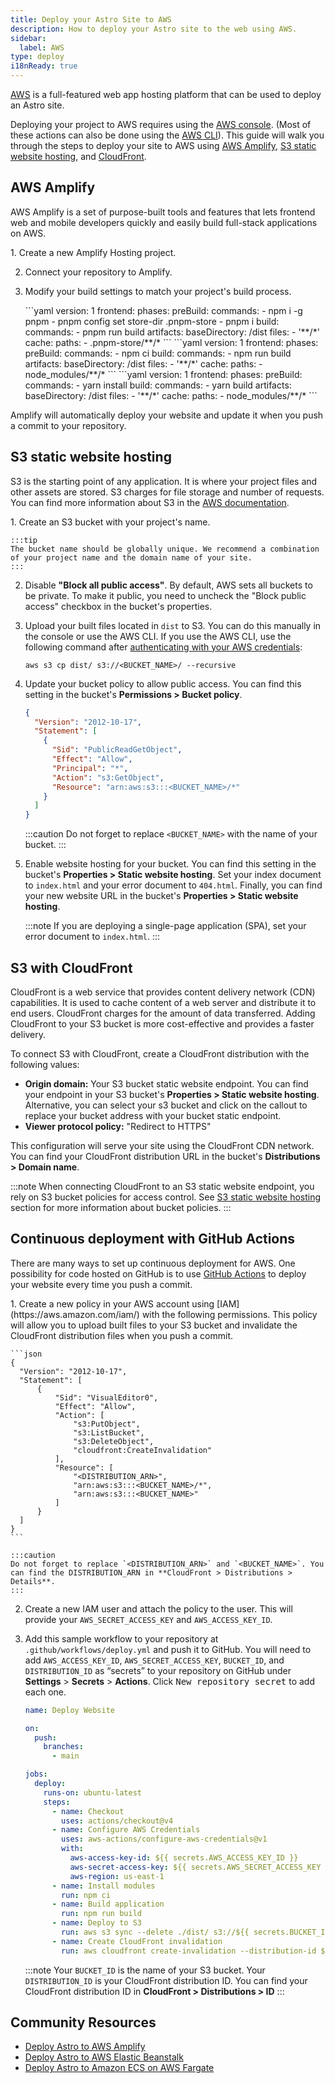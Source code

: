 ```yaml
---
title: Deploy your Astro Site to AWS
description: How to deploy your Astro site to the web using AWS.
sidebar:
  label: AWS
type: deploy
i18nReady: true
---
```


[AWS](https://aws.amazon.com/) is a full-featured web app hosting platform that can be used to deploy an Astro site.

Deploying your project to AWS requires using the [AWS console](https://aws.amazon.com/console/). (Most of these actions can also be done using the [AWS CLI](https://aws.amazon.com/cli/)). This guide will walk you through the steps to deploy your site to AWS using [AWS Amplify](https://aws.amazon.com/amplify/), [S3 static website hosting](https://aws.amazon.com/s3/), and [CloudFront](https://aws.amazon.com/cloudfront/).

## AWS Amplify 

AWS Amplify is a set of purpose-built tools and features that lets frontend web and mobile developers quickly and easily build full-stack applications on AWS. 

<Steps>
1. Create a new Amplify Hosting project.

2. Connect your repository to Amplify.

3. Modify your build settings to match your project's build process.

    <PackageManagerTabs>
    <Fragment slot="pnpm">
    ```yaml
    version: 1
    frontend:
      phases:
        preBuild:
          commands:
            - npm i -g pnpm
            - pnpm config set store-dir .pnpm-store
            - pnpm i
        build:
          commands:
            - pnpm run build
      artifacts:
        baseDirectory: /dist
        files:
          - '**/*'
      cache:
        paths:
          - .pnpm-store/**/*
    ```
    </Fragment>
    <Fragment slot="npm">
    ```yaml
    version: 1
    frontend:
      phases:
        preBuild:
          commands:
            - npm ci
        build:
          commands:
            - npm run build
      artifacts:
        baseDirectory: /dist
        files:
          - '**/*'
      cache:
        paths:
          - node_modules/**/*
    ```
    </Fragment>
    <Fragment slot="yarn">
    ```yaml
    version: 1
    frontend:
      phases:
        preBuild:
          commands:
            - yarn install
        build:
          commands:
            - yarn build
      artifacts:
        baseDirectory: /dist
        files:
          - '**/*'
      cache:
        paths:
          - node_modules/**/*
    ```
    </Fragment>
    </PackageManagerTabs>
</Steps>

Amplify will automatically deploy your website and update it when you push a commit to your repository.

## S3 static website hosting

S3 is the starting point of any application. It is where your project files and other assets are stored. S3 charges for file storage and number of requests. You can find more information about S3 in the [AWS documentation](https://aws.amazon.com/s3/).

<Steps>
1. Create an S3 bucket with your project's name.

    :::tip
    The bucket name should be globally unique. We recommend a combination of your project name and the domain name of your site.
    :::

2. Disable **"Block all public access"**. By default, AWS sets all buckets to be private. To make it public, you need to uncheck the "Block public access" checkbox in the bucket's properties.

3. Upload your built files located in `dist` to S3. You can do this manually in the console or use the AWS CLI. If you use the AWS CLI, use the following command after [authenticating with your AWS credentials](https://docs.aws.amazon.com/cli/latest/userguide/cli-configure-files.html):

    ```
    aws s3 cp dist/ s3://<BUCKET_NAME>/ --recursive
    ```

4. Update your bucket policy to allow public access. You can find this setting in the bucket's **Permissions > Bucket policy**.

    ```json
    {
      "Version": "2012-10-17",
      "Statement": [
        {
          "Sid": "PublicReadGetObject",
          "Effect": "Allow",
          "Principal": "*",
          "Action": "s3:GetObject",
          "Resource": "arn:aws:s3:::<BUCKET_NAME>/*"
        }
      ]
    }
    ```

    :::caution
    Do not forget to replace `<BUCKET_NAME>` with the name of your bucket.
    :::

5. Enable website hosting for your bucket. You can find this setting in the bucket's **Properties > Static website hosting**. Set your index document to `index.html` and your error document to `404.html`. Finally, you can find your new website URL in the bucket's **Properties > Static website hosting**.

    :::note
    If you are deploying a single-page application (SPA), set your error document to `index.html`.
    :::
</Steps>

## S3 with CloudFront

CloudFront is a web service that provides content delivery network (CDN) capabilities. It is used to cache content of a web server and distribute it to end users. CloudFront charges for the amount of data transferred. Adding CloudFront to your S3 bucket is more cost-effective and provides a faster delivery.

To connect S3 with CloudFront, create a CloudFront distribution with the following values:
  - **Origin domain:** Your S3 bucket static website endpoint. You can find your endpoint in your S3 bucket's **Properties > Static website hosting**. Alternative, you can select your s3 bucket and click on the callout to replace your bucket address with your bucket static endpoint.
  - **Viewer protocol policy:** "Redirect to HTTPS"

This configuration will serve your site using the CloudFront CDN network. You can find your CloudFront distribution URL in the bucket's **Distributions > Domain name**.

:::note
When connecting CloudFront to an S3 static website endpoint, you rely on S3 bucket policies for access control. See [S3 static website hosting](#s3-static-website-hosting) section for more information about bucket policies.
:::

## Continuous deployment with GitHub Actions

There are many ways to set up continuous deployment for AWS. One possibility for code hosted on GitHub is to use [GitHub Actions](https://github.com/features/actions) to deploy your website every time you push a commit.

<Steps>
1. Create a new policy in your AWS account using [IAM](https://aws.amazon.com/iam/) with the following permissions. This policy will allow you to upload built files to your S3 bucket and invalidate the CloudFront distribution files when you push a commit.

    ```json
    {
      "Version": "2012-10-17",
      "Statement": [
          {
              "Sid": "VisualEditor0",
              "Effect": "Allow",
              "Action": [
                  "s3:PutObject",
                  "s3:ListBucket",
                  "s3:DeleteObject",
                  "cloudfront:CreateInvalidation"
              ],
              "Resource": [
                  "<DISTRIBUTION_ARN>",
                  "arn:aws:s3:::<BUCKET_NAME>/*",
                  "arn:aws:s3:::<BUCKET_NAME>"
              ]
          }
      ]
    }
    ```

    :::caution
    Do not forget to replace `<DISTRIBUTION_ARN>` and `<BUCKET_NAME>`. You can find the DISTRIBUTION_ARN in **CloudFront > Distributions > Details**.
    :::

2. Create a new IAM user and attach the policy to the user. This will provide your `AWS_SECRET_ACCESS_KEY` and `AWS_ACCESS_KEY_ID`.

3. Add this sample workflow to your repository at `.github/workflows/deploy.yml` and push it to GitHub. You will need to add `AWS_ACCESS_KEY_ID`, `AWS_SECRET_ACCESS_KEY`, `BUCKET_ID`, and `DISTRIBUTION_ID` as “secrets” to your repository on GitHub under **Settings** > **Secrets** > **Actions**. Click <kbd>New repository secret</kbd> to add each one.

    ```yaml
    name: Deploy Website

    on:
      push:
        branches:
          - main

    jobs:
      deploy:
        runs-on: ubuntu-latest
        steps:
          - name: Checkout
            uses: actions/checkout@v4
          - name: Configure AWS Credentials
            uses: aws-actions/configure-aws-credentials@v1
            with:
              aws-access-key-id: ${{ secrets.AWS_ACCESS_KEY_ID }}
              aws-secret-access-key: ${{ secrets.AWS_SECRET_ACCESS_KEY }}
              aws-region: us-east-1
          - name: Install modules
            run: npm ci
          - name: Build application
            run: npm run build
          - name: Deploy to S3
            run: aws s3 sync --delete ./dist/ s3://${{ secrets.BUCKET_ID }}
          - name: Create CloudFront invalidation
            run: aws cloudfront create-invalidation --distribution-id ${{ secrets.DISTRIBUTION_ID }} --paths "/*"
    ```

    :::note
    Your `BUCKET_ID` is the name of your S3 bucket. Your `DISTRIBUTION_ID` is your CloudFront distribution ID. You can find your CloudFront distribution  ID in **CloudFront > Distributions > ID**
    :::
</Steps>

## Community Resources

- [Deploy Astro to AWS Amplify](https://www.launchfa.st/blog/deploy-astro-aws-amplify)
- [Deploy Astro to AWS Elastic Beanstalk](https://www.launchfa.st/blog/deploy-astro-aws-elastic-beanstalk)
- [Deploy Astro to Amazon ECS on AWS Fargate](https://www.launchfa.st/blog/deploy-astro-aws-fargate)
